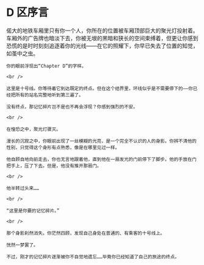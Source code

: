 # D 区序言

<div style={{ color: `rgb(171, 25, 66)` }}>
    偌大的地铁车厢里只有你一个人，你所在的位置被车厢顶部巨大的聚光灯投射着。车厢外的广告牌也暗淡下去，你被无垠的黑暗和狭长的空间束缚着，但更让你感到恐慌的是时时刻刻追逐着你的光线——在它的照耀下，你早已失去了位置的知觉，如茧中之虫。

    你的眼前浮现出“Chapter D”的字样。

    <br />

    这里是十号线。你等待着它到达既定的终点。但在这个结界里，环线似乎是不需要停下的——你已经把所有的站名完整地听到第三遍了。

    没有终点，那记忆碎片岂不是也不再会浮现？你感到强烈的不安。

    <br />

    在惶恐之中，聚光灯骤灭。

    漫长的沉寂之中，你眼前出现了一丝模糊的光亮，是一个完全不认识的人的身影。你辨不清他的性别，只觉得这个身形有点熟悉，像是在哪里见过一样。

    他自顾自地向前走去，你也无言地跟着他，直到他在一扇发光的门前停下了脚步。他的手放在门把手上，压了下去。但是，他没有推开那扇门。

    <br />

    他半转过头来……

    <br />

    “这里是你要的记忆碎片。”

    <br />

    那个身影刹然消失。你茫然四顾，发现自己身处在普通的、有乘客的十号线上。

    恍然一梦罢了。

    不过，刚才的记忆碎片逐渐被你不自觉地遗忘……毕竟你已经知道了自己的旅途的终点。

</div>

